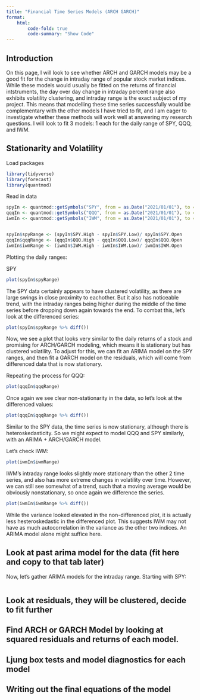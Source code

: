 ```yaml
---
title: "Financial Time Series Models (ARCH GARCH)"
format:
    html:
        code-fold: true
        code-summary: "Show Code"
---
```


<h2> Introduction </h2>

On this page, I will look to see whether ARCH and GARCH models may be a good fit for the change in intraday range of popular stock market indices. While these models would usually be fitted on the returns of financial intstruments, the day over day change in intraday percent range also exhibits volatility clustering, and intraday range is the exact subject of my project. This means that modelling these time series successfully would be complementary with the other models I have tried to fit, and I am eager to investigate whether these methods will work well at answering my research questions. I will look to fit 3 models: 1 each for the daily range of SPY, QQQ, and IWM.




<h2> Stationarity and Volatility </h2>

Load packages
```r

library(tidyverse)
library(forecast)
library(quantmod)

```



Read in data
```r
spyIn <- quantmod::getSymbols("SPY", from = as.Date("2021/01/01"), to = as.Date("2023/09/30"), periodicity = "daily", src = "yahoo", auto.assign = FALSE)
qqqIn <- quantmod::getSymbols("QQQ", from = as.Date("2021/01/01"), to = as.Date("2023/09/30"), periodicity = "daily", src = "yahoo", auto.assign = FALSE)
iwmIn <- quantmod::getSymbols("IWM", from = as.Date("2021/01/01"), to = as.Date("2023/09/30"), periodicity = "daily", src = "yahoo", auto.assign = FALSE)


spyIn$spyRange <- (spyIn$SPY.High - spyIn$SPY.Low)/ spyIn$SPY.Open
qqqIn$qqqRange <- (qqqIn$QQQ.High - qqqIn$QQQ.Low)/ qqqIn$QQQ.Open
iwmIn$iwmRange <- (iwmIn$IWM.High - iwmIn$IWM.Low)/ iwmIn$IWM.Open


```


Plotting the daily ranges:

SPY
```r

plot(spyIn$spyRange)

```

The SPY data certainly appears to have clustered volatility, as there are large swings in close proximity to eachother. But it also has noticeable trend, with the intraday ranges being higher during the middle of the time series before dropping down again towards the end. To combat this, let's look at the differenced series:

```r
plot(spyIn$spyRange %>% diff())
```

Now, we see a plot that looks very similar to the daily returns of a stock and promising for ARCH/GARCH modeling, which means it is stationary but has clustered volatility. To adjust for this, we can fit an ARIMA model on the SPY ranges, and then fit a GARCH model on the residuals, which will come from differenced data that is now stationary.

Repeating the process for QQQ:
```r
plot(qqqIn$qqqRange)

```

Once again we see clear non-stationarity in the data, so let's look at the differenced values:
```r
plot(qqqIn$qqqRange %>% diff())
```

Similar to the SPY data, the time series is now stationary, although there is heteroskedasticity. So we might expect to model QQQ and SPY similarly, with an ARIMA + ARCH/GARCH model.


Let's check IWM:
```r
plot(iwmIn$iwmRange)
```

IWM's intraday range looks slightly more stationary than the other 2 time series, and also has more extreme changes in volatility over time. However, we can still see somewhat of a trend, such that a moving average would be obviously nonstationary, so once again we difference the series.

```r
plot(iwmIn$iwmRange %>% diff())
```

While the variance looked elevated in the non-differenced plot, it is actually less hesteroskedastic in the differenced plot. This suggests IWM may not have as much autocorrelation in the variance as the other two indices. An ARIMA model alone might suffice here.


<h2>  Look at past arima model for the data (fit here and copy to that tab later) </h2>

Now, let's gather ARIMA models for the intraday range. Starting with SPY:
```r


```




<h2> Look at residuals, they will be clustered, decide to fit further </h2>


<h2> Find ARCH or GARCH Model by looking at squared residuals and returns of each model. </h2>


<h2> Ljung box tests and model diagnostics for each model </h2>


<h2>  Writing out the final equations of the model </h2>
